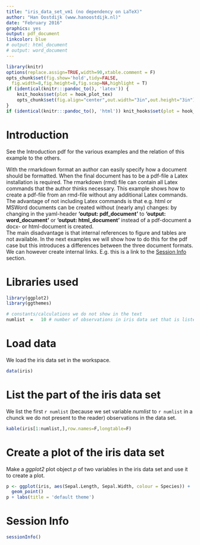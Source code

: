 ```yaml
---
title: "iris_data_set_vm1 (no dependency on LaTeX)"  
author: "Han Oostdijk (www.hanoostdijk.nl)"
date: "February 2016"
graphics: yes
output: pdf_document
linkcolor: blue
# output: html_document
# output: word_document
---
```


```r
library(knitr)
options(replace.assign=TRUE,width=90,xtable.comment = F)
opts_chunk$set(fig.show='hold',tidy=FALSE,
  fig.width=8,fig.height=8,fig.scap=NA,highlight = T)
if (identical(knitr:::pandoc_to(), 'latex')) {
	knit_hooks$set(plot = hook_plot_tex)
	opts_chunk$set(fig.align="center",out.width="3in",out.height="3in")
}
if (identical(knitr:::pandoc_to(), 'html')) knit_hooks$set(plot = hook_plot_html)
```

# Introduction
See the Introduction pdf for the various examples and the relation of this example to the others.  

With the rmarkdown format an author can easily specify how a document should be formatted.
When the final document has to be a pdf-file a Latex installation is required. 
The rmarkdown (rmd) file can contain all Latex commands that the author thinks necessary.
This example shows how to create a pdf-file from an rmd-file without any additional Latex commands.  
The advantage of not including Latex commands is that e.g. html or MSWord documents can be created without 
(nearly any) changes: by changing in the yaml-header **'output: pdf_document'** to **'output: word_document'** or **'output: html_document'** 
instead of a pdf-document a docx- or html-document is created.  
The main disadvantage is that internal references to figure and tables are not available. In the next examples we will show how to do this for the pdf case but this introduces a differences between the three document formats. We can however create internal links. E.g. this is a link to the [Session Info](#Session-Info-anchor) section.

# Libraries used

```r
library(ggplot2)
library(ggthemes)
```

```r
# constants/calculations we do not show in the text
numlist  =   10 # number of observations in iris data set that is listed
```

# Load data
We load the iris data set in the workspace.

```r
data(iris)
```

# List the part of the iris data set
We list the first `r numlist` (because we set variable *numlist* to `r numlist` in a chunck we do not present to the reader) observations in the data set. 

```r
kable(iris[1:numlist,],row.names=F,longtable=F)
```

# Create a plot of the iris data set
Make a *ggplot2* plot object *p* of two variables in the iris data set 
and use it to create a plot.

```r
p <- ggplot(iris, aes(Sepal.Length, Sepal.Width, colour = Species)) + 
  geom_point() 
p + labs(title = 'default theme')
```

# Session Info {#Session-Info-anchor}
```r
sessionInfo()
```
